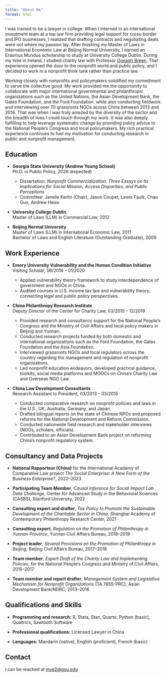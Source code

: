 ```yaml
---
title: "About Me"
format: html
---
```


I was trained to be a lawyer in college. When I interned in an international investment team at a top law firm providing legal support for cross-border and IPO businesses, I realized that drafting contracts and negotiating deals were not where my passion lay. After finishing my Master of Laws in International Economic Law at Beijing Normal University, I earned an Erasmus Mundus scholarship to study at University College Dublin. During my time in Ireland, I studied charity law with Professor [Oonagh Breen](https://people.ucd.ie/oonagh.breen). That experience opened the door to the nonprofit world and public policy, and I decided to work in a nonprofit think tank rather than practice law.  

Working closely with nonprofits and policymakers solidified my commitment to serve the collective good. My work provided me the opportunity to collaborate with major international governmental and philanthropic organizations such as the United Nations, the Asian Development Bank, the Gates Foundation, and the Ford Foundation, while also conducting fieldwork and interviewing over 70 grassroots NGOs across China between 2013 and 2016. That was when I was truly amazed by the diversity of the sector and the breadth of lives I could touch through my work. It was also deeply fulfilling to help leverage systematic change by providing policy advice to the National People’s Congress and local policymakers. My rich practical experience continues to fuel my motivation for conducting research in public and nonprofit management.  


## Education

- **Georgia State University (Andrew Young School)**<br>
  Ph.D. in Public Policy, 2026 (expected)  

  * Dissertation: *Nonprofit Commercialization: Three Essays on Its Implications for Social Mission, Access Disparities, and Public Perceptions*  
  * Committee: Janelle Kerlin (Chair), Jason Coupet, Lewis Faulk, Chao Guo, Andrew Heiss  

- **University College Dublin**,<br>
Master of Laws (LLM) in Commercial Law, 2012  

- **Beijing Normal University**  <br>
  Master of Laws (LLM) in International Economic Law, 2011  <br>
  Bachelor of Laws and English Literature (Outstanding Graduate), 2009  

## Work Experience

- **Emory University Vulnerability and the Human Condition Initiative**  <br>
  Visiting Scholar, 08/2018 – 01/2020 
  
  * Applied vulnerability theory framework to study interdependence of government and NGOs in China.  
  * Audited courses in U.S. income tax law and vulnerability theory, connecting legal and public policy perspectives.  
  
- **China Philanthropy Research Institute**  <br>
  Deputy Director of the Center for Charity Law, 03/2015 – 12/2019  
  
  *	Provided research and consultancy support for the National People's Congress and the Ministry of Civil Affairs and local policy makers in Beijing and Yunnan. 
  *	Conducted research projects funded by both domestic and international organizations such as the Ford Foundation, the Gates Foundation and the Asia Foundation.
  *	Interviewed grassroots NGOs and local regulators across the country regarding the management and regulation of nonprofit organizations.
  *	Led nonprofit education endeavors, developed practical guidance, toolkits, social media platforms and MOOCs on China’s Charity Law and Overseas NGO Law.

- **China Law Development Consultants**  <br>
  Research Assistant to President, 03/2013 – 03/2015 
  
  * Conducted comparative research on nonprofit policies and laws in the U.S., UK, Australia, Germany, and Japan.  
  * Drafted bilingual reports on the state of Chinese NPOs and proposed reforms for the National Development and Reform Commission.  
  * Conducted nationwide field research and stakeholder interviews (NGOs, scholars, officials).  
  * Contributed to an Asian Development Bank project on reforming China’s nonprofit regulatory system.  

## Consultancy and Data Projects

- **National Rapporteur (China)** for the International Academy of Comparative Law project *The Social Enterprise: A New Form of the Business Enterprise?*, 2022–2023  

- **Participating Team Member**, *Causal Inference for Social Impact Lab Data Challenge*, Center for Advanced Study in the Behavioral Sciences (CASBS), Stanford University, 2022  

- **Consulting expert and drafter**, *Tax Policy to Promote the Sustainable Development of the Charitable Sector in China*, Shanghai Academy of Contemporary Philanthropy Research Center, 2021  

- **Consulting expert**, *Regulation on the Promotion of Philanthropy in Yunnan Province*, Yunnan Civil Affairs Bureau, 2018–2019  

- **Project leader**, *Several Provisions on the Promotion of Philanthropy in Beijing*, Beijing Civil Affairs Bureau, 2017–2018  

- **Team member**, *Expert Draft of the Charity Law and Implementing Policies*, for the National People’s Congress and Ministry of Civil Affairs, 2015–2017  

- **Team member and report drafter**, *Management System and Legislative Mechanism for Nonprofit Organizations* (TA 7855-PRC), Asian Development Bank/NDRC, 2013–2016  

## Qualifications and Skills

- **Programming and research:** R, Stata, Stan, Quarto, Python (basic), Qualtrics, Sawtooth Software 

- **Professional qualifications:** Licensed Lawyer in China 

- **Languages:** Mandarin (native), English (proficient), French (basic)  

## Contact

I can be reached at [mye2@gsu.edu](mailto:mye2@gsu.edu)  
